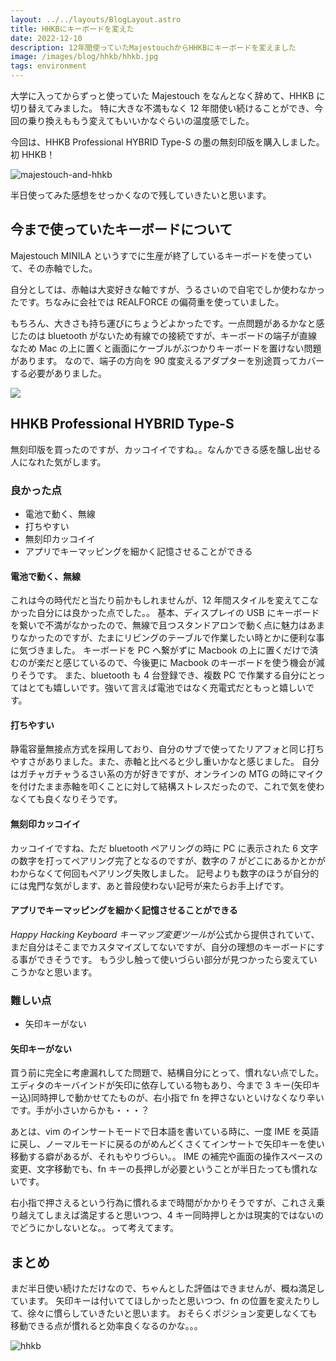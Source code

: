 ```yaml
---
layout: ../../layouts/BlogLayout.astro
title: HHKBにキーボードを変えた
date: 2022-12-10
description: 12年間使っていたMajestouchからHHKBにキーボードを変えました
image: /images/blog/hhkb/hhkb.jpg
tags: environment
---
```



大学に入ってからずっと使っていた Majestouch をなんとなく辞めて、HHKB に切り替えてみました。
特に大きな不満もなく 12 年間使い続けることができ、今回の乗り換えももう変えてもいいかなぐらいの温度感でした。

今回は、HHKB Professional HYBRID Type-S の墨の無刻印版を購入しました。初 HHKB！

<OG url="https://happyhackingkb.com/jp/products/hybrid_types/" />

![majestouch-and-hhkb](../../assets/images/blog/hhkb/majestouch-and-hhkb.jpg)

半日使ってみた感想をせっかくなので残していきたいと思います。

## 今まで使っていたキーボードについて

Majestouch MINILA というすでに生産が終了しているキーボードを使っていて、その赤軸でした。

<OG url="https://www.diatec.co.jp/products/det.php?prod_c=1319" />

自分としては、赤軸は大変好きな軸ですが、うるさいので自宅でしか使わなかったです。ちなみに会社では REALFORCE の偏荷重を使っていました。

もちろん、大きさも持ち運びにちょうどよかったです。一点問題があるかなと感じたのは bluetooth がないため有線での接続ですが、キーボードの端子が直線なため Mac の上に置くと画面にケーブルがぶつかりキーボードを置けない問題があります。
なので、端子の方向を 90 度変えるアダプターを別途買ってカバーする必要がありました。

![](../../assets/images/blog/hhkb/majestouch-usb.png)

## HHKB Professional HYBRID Type-S

無刻印版を買ったのですが、カッコイイですね。。なんかできる感を醸し出せる人になれた気がします。

### 良かった点

- 電池で動く、無線
- 打ちやすい
- 無刻印カッコイイ
- アプリでキーマッピングを細かく記憶させることができる

#### 電池で動く、無線

これは今の時代だと当たり前かもしれませんが、12 年間スタイルを変えてこなかった自分には良かった点でした。。
基本、ディスプレイの USB にキーボードを繋いで不満がなかったので、無線で且つスタンドアロンで動く点に魅力はあまりなかったのですが、たまにリビングのテーブルで作業したい時とかに便利な事に気づきました。
キーボードを PC へ繋がずに Macbook の上に置くだけで済むのが楽だと感じているので、今後更に Macbook のキーボードを使う機会が減りそうです。
また、bluetooth も 4 台登録でき、複数 PC で作業する自分にとってはとても嬉しいです。強いて言えば電池ではなく充電式だともっと嬉しいです。

#### 打ちやすい

静電容量無接点方式を採用しており、自分のサブで使ってたリアフォと同じ打ちやすさがありました。また、赤軸と比べると少し重いかなと感じました。
自分はガチャガチャうるさい系の方が好きですが、オンラインの MTG の時にマイクを付けたまま赤軸を叩くことに対して結構ストレスだったので、これで気を使わなくても良くなりそうです。

#### 無刻印カッコイイ

カッコイイですね、ただ bluetooth ペアリングの時に PC に表示された 6 文字の数字を打ってペアリング完了となるのですが、数字の 7 がどこにあるかとかがわからなくて何回もペアリング失敗しました。
記号よりも数字のほうが自分的には鬼門な気がします、あと普段使わない記号が来たらお手上げです。

#### アプリでキーマッピングを細かく記憶させることができる

*Happy Hacking Keyboard キーマップ変更ツール*が公式から提供されていて、まだ自分はそこまでカスタマイズしてないですが、自分の理想のキーボードにする事ができそうです。
もう少し触って使いづらい部分が見つかったら変えていこうかなと思います。

### 難しい点

- 矢印キーがない

#### 矢印キーがない

買う前に完全に考慮漏れしてた問題で、結構自分にとって、慣れない点でした。エディタのキーバインドが矢印に依存している物もあり、今まで 3 キー(矢印キー込)同時押しで動かせてたものが、右小指で fn を押さないといけなくなり辛いです。手が小さいからかも・・・？

あとは、vim のインサートモードで日本語を書いている時に、一度 IME を英語に戻し、ノーマルモードに戻るのがめんどくさくてインサートで矢印キーを使い移動する癖があるが、それもやりづらい。。
IME の補完や画面の操作スペースの変更、文字移動でも、fn キーの長押しが必要ということが半日たっても慣れないです。

右小指で押さえるという行為に慣れるまで時間がかかりそうですが、これさえ乗り越えてしまえば満足すると思いつつ、4 キー同時押しとかは現実的ではないのでどうにかしないとな。。って考えてます。

## まとめ

まだ半日使い続けただけなので、ちゃんとした評価はできませんが、概ね満足しています。
矢印キーは付いててほしかったと思いつつ、fn の位置を変えたりして、徐々に慣らしていきたいと思います。
おそらくポジション変更しなくても移動できる点が慣れると効率良くなるのかな。。。

![hhkb](../../assets/images/blog/hhkb/hhkb.jpg)
